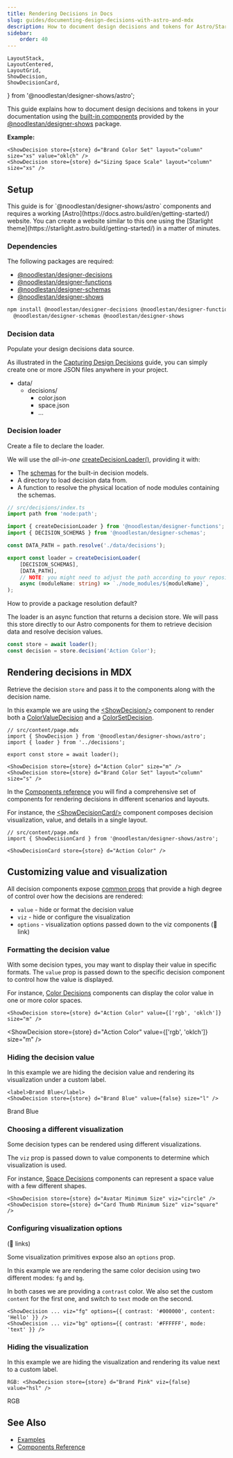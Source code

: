 ```yaml
---
title: Rendering Decisions in Docs
slug: guides/documenting-design-decisions-with-astro-and-mdx
description: How to document design decisions and tokens for Astro/Starlight based docs
sidebar:
    order: 40
---
```


    LayoutStack,
    LayoutCentered,
    LayoutGrid,
    ShowDecision,
    ShowDecisionCard,
} from '@noodlestan/designer-shows/astro';



This guide explains how to document design decisions and tokens in your documentation using the [built-in components](/components) provided by the [@noodlestan/designer-shows](/api/designer-shows) package.

**Example:**

```mdx
<ShowDecision store={store} d="Brand Color Set" layout="column" size="xs" value="oklch" />
<ShowDecision store={store} d="Sizing Space Scale" layout="column" size="xs" />
```

<LayoutGrid>
    <ShowDecision store={store} d="Brand Color Set" layout="column" size="xs" value="oklch" />
    <ShowDecision store={store} d="Sizing Space Scale" layout="column" size="xs" />
</LayoutGrid>

## Setup

<Aside type="note">
    This guide is for `@noodlestan/designer-shows/astro` components and requires a working
    [Astro](https://docs.astro.build/en/getting-started/) website. You can create a website similar
    to this one using the [Starlight theme](https://starlight.astro.build/getting-started/) in a
    matter of minutes.
</Aside>

### Dependencies

The following packages are required:

-   [@noodlestan/designer-decisions](/api/designer-decisions)
-   [@noodlestan/designer-functions](/api/designer-functions)
-   [@noodlestan/designer-schemas](/api/designer-schemas)
-   [@noodlestan/designer-shows](/api/designer-shows)

```bash
npm install @noodlestan/designer-decisions @noodlestan/designer-functions \
  @noodlestan/designer-schemas @noodlestan/designer-shows
```

### Decision data

Populate your design decisions data source.

As illustrated in the [Capturing Design Decisions](/guides/capturing-design-decisions-in-data) guide, you can simply create one or more JSON files anywhere in your project.

<FileTree>

-   data/
    -   decisions/
        -   color.json
        -   space.json
        -   ...

</FileTree>

### Decision loader

Create a file to declare the loader.

We will use the _all-in-one_ [createDecisionLoader()](/api/designer-functions/Loader/createDecisionLoader/), providing it with:

-   The [schemas](https://github.com/noodlestan/designer/blob/main/packages/libs/designer-schemas/src/constants.ts) for the built-in decision models.
-   A directory to load decision data from.
-   A function to resolve the physical location of node modules containing the schemas.

```ts
// src/decisions/index.ts
import path from 'node:path';

import { createDecisionLoader } from '@noodlestan/designer-functions';
import { DECISION_SCHEMAS } from '@noodlestan/designer-schemas';

const DATA_PATH = path.resolve('./data/decisions');

export const loader = createDecisionLoader(
    [DECISION_SCHEMAS],
    [DATA_PATH],
    // NOTE: you might need to adjust the path according to your repository setup
    async (moduleName: string) => `./node_modules/${moduleName}`,
);
```

<GetInvolved url="https://github.com/noodlestan/designer/issues/80">
    How to provide a package resolution default?
</GetInvolved>

The loader is an async function that returns a decision store. We will pass this store directly to our Astro components for them to retrieve decision data and resolve decision values.

```ts
const store = await loader();
const decision = store.decision('Action Color');
```

## Rendering decisions in MDX

Retrieve the decision `store` and pass it to the components along with the decision name.

In this example we are using the [&lt;ShowDecision/&gt;](/components/Astro/ShowDecision/) component to render both a [ColorValueDecision](/decision-models/color-value) and a [ColorSetDecision](/decision-models/color-set).

```mdx
// src/content/page.mdx
import { ShowDecision } from '@noodlestan/designer-shows/astro';
import { loader } from '../decisions';

export const store = await loader();

<ShowDecision store={store} d="Action Color" size="m" />
<ShowDecision store={store} d="Brand Color Set" layout="column" size="s" />
```

<LayoutGrid>
    <ShowDecision store={store} d="Action Color" size="m" />
    <ShowDecision store={store} d="Brand Color Set" layout="column" size="s" />
</LayoutGrid>

In the [Components reference](/components) you will find a comprehensive set of components for rendering decisions in different scenarios and layouts.

For instance, the [&lt;ShowDecisionCard/&gt;](/components/Astro/ShowDecisionCard/) component composes decision visualization, value, and details in a single layout.

```mdx
// src/content/page.mdx
import { ShowDecisionCard } from '@noodlestan/designer-shows/astro';

<ShowDecisionCard store={store} d="Action Color" />
```

<ShowDecisionCard store={store} d="Action Color" />

## Customizing value and visualization

All decision components expose [common props](/components/Astro/Props/#valueprops) that provide a high degree of control over how the decisions are rendered:

-   `value` - hide or format the decision value
-   `viz` - hide or configure the visualization
-   `options` - visualization options passed down to the viz components (🚧 link)

### Formatting the decision value

With some decision types, you may want to display their value in specific formats. The `value` prop is passed down to the specific decision component to control how the value is displayed.

For instance, [Color Decisions](/components/Astro/color) components can display the color value in one or more color spaces.

```mdx
<ShowDecision store={store} d="Action Color" value={['rgb', 'oklch']} size="m" />
```

<ShowDecision store={store} d="Action Color" value={['rgb', 'oklch']} size="m" />

### Hiding the decision value

In this example we are hiding the decision value and rendering its visualization under a custom label.

```mdx
<label>Brand Blue</label>
<ShowDecision store={store} d="Brand Blue" value={false} size="l" />
```

<LayoutStack>
    <label>Brand Blue</label>
    <ShowDecision store={store} d="Brand Blue" value={false} size="l" />
</LayoutStack>

### Choosing a different visualization

Some decision types can be rendered using different visualizations.

The `viz` prop is passed down to value components to determine which visualization is used.

For instance, [Space Decisions](/components/Astro/space) components can represent a space value with a few different shapes.

```mdx
<ShowDecision store={store} d="Avatar Minimum Size" viz="circle" />
<ShowDecision store={store} d="Card Thumb Minimum Size" viz="square" />
```

<LayoutGrid>
    <ShowDecision store={store} d="Avatar Minimum Size" viz="circle" />
    <ShowDecision store={store} d="Card Thumb Minimum Size" viz="square" />
</LayoutGrid>

### Configuring visualization options

(🚧 links)

Some visualization primitives expose also an `options` prop.

In this example we are rendering the same color decision using two different modes: `fg` and `bg`.

In both cases we are providing a `contrast` color. We also set the custom `content` for the first one, and switch to `text` mode on the second.

```mdx
<ShowDecision ... viz="fg" options={{ contrast: '#000000', content: 'Hello' }} />
<ShowDecision ... viz="bg" options={{ contrast: '#FFFFFF', mode: 'text' }} />
```

<LayoutGrid>
    <ShowDecision
        store={store}
        d="Action Color"
        value={false}
        viz="fg"
        options={{ contrast: '#000000', content: 'Hello' }}
    />
    <ShowDecision
        store={store}
        d="Action Color"
        value={false}
        viz="bg"
        options={{ contrast: '#FFFFFF', mode: 'text' }}
    />
</LayoutGrid>

### Hiding the visualization

In this example we are hiding the visualization and rendering its value next to a custom label.

```mdx
RGB: <ShowDecision store={store} d="Brand Pink" viz={false} value="hsl" />
```

<LayoutCentered pad="l">
    RGB <ShowDecision store={store} d="Brand Pink" viz={false} />
</LayoutCentered>

## See Also

-   [Examples](/examples)
-   [Components Reference](/components)
